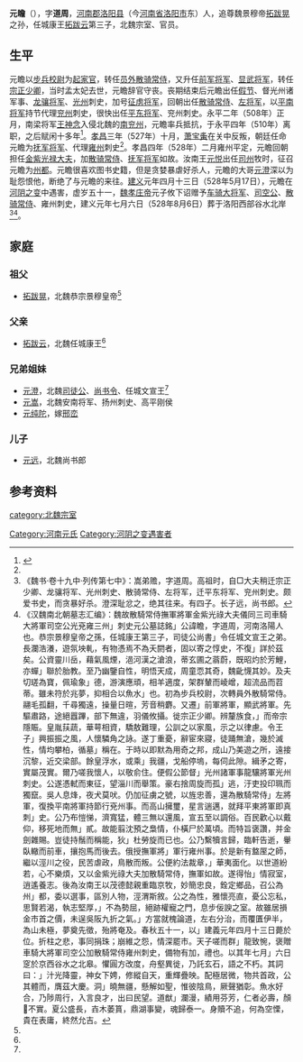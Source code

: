 '''元瞻'''（{{bd|478年||528年|5月17日|catIdx=y}}），字'''道周'''，[[河南郡|河南郡]][[洛阳县|洛阳县]]（今[[河南省|河南省]][[洛阳市|洛阳市]]东）人，追尊魏景穆帝[[拓跋晃|拓跋晃]]之孙，任城康王[[拓跋云|拓跋云]]第三子，北魏宗室、官员。

==生平==
元瞻以[[步兵校尉|步兵校尉]]为[[起家官|起家官]]，转任[[员外散骑常侍|员外散骑常侍]]，又升任[[前军将军|前军将军]]、[[显武将军|显武将军]]，转任[[宗正少卿|宗正少卿]]，当时孟太妃去世，元瞻辞官守丧。丧期结束后元瞻出任[[假节|假节]]、督光州诸军事、[[龙骧将军|龙骧将军]]、[[光州_(山东)|光州]]刺史，加号[[征虏将军|征虏将军]]，回朝出任[[散骑常侍|散骑常侍]]、[[左将军|左将军]]，以[[平南将军|平南将军]]持节代理[[兖州_(古代)|兖州]]刺史，很快出任[[平东将军|平东将军]]、兖州刺史。永平二年（508年）正月，南梁将军[[王神念|王神念]]入侵北魏的[[南兖州|南兖州]]，元瞻率兵抵抗，于永平四年（510年）离职，之后赋闲十多年<ref name=autogenerated1>{{Citation| author=段锐超| year=2021年| title=《北魏《元瞻墓志》考释与《二十五史补编》补正》| periodical=《宁夏大学学报(人文社会科学版)》| volume=| issue=第05期| pages=84-93| url=https://www.cnki.com.cn/Article/CJFDTOTAL-NXDX202105017.htm| doi=| oclc=| accessdate=2021-10-25| archive-date=2021-10-25| archive-url=https://web.archive.org/web/20211025201645/https://www.cnki.com.cn/Article/CJFDTOTAL-NXDX202105017.htm}}</ref>。[[孝昌_(年号)|孝昌]]三年（527年）十月，[[萧宝夤|萧宝夤]]在关中反叛，朝廷任命元瞻为[[抚军将军|抚军将军]]、代理[[雍州_(后赵)|雍州]]刺史<ref name=autogenerated1 />。孝昌四年（528年）二月雍州平定，元瞻回朝担任[[金紫光禄大夫|金紫光禄大夫]]，加[[散骑常侍|散骑常侍]]、[[抚军将军|抚军将军]]如故。汝南王[[元悦|元悦]]出任[[司州|司州]]牧时，征召元瞻为[[州都|州都]]。元瞻很喜欢图书史籍，但是贪婪暴虐好杀人，元瞻的大哥[[元澄|元澄]]深以为耻怨恨他，断绝了与元瞻的来往。[[建義_(北魏)|建义]]元年四月十三日（528年5月17日），元瞻在[[河阴之变|河阴之变]]中遇害，虚岁五十一，[[魏孝庄帝|魏孝庄帝]]元子攸下诏赠予[[车骑大将军|车骑大将军]]、[[司空公|司空公]]、[[散骑常侍|散骑常侍]]、雍州刺史，建义元年七月六日（528年8月6日）葬于洛阳西部谷水北岸<ref>《魏书·卷十九中·列传第七中》：嵩弟赡，字道周。高祖时，自□大夫稍迁宗正少卿、龙骧将军、光州刺史、散骑常侍、左将军，迁平东将军、兖州刺史。颇爱书史，而贪暴好杀。澄深耻忿之，绝其往来。有四子。长子远，尚书郎。</ref><ref name=autogenerated2>《汉魏南北朝墓志汇编》：魏故散騎常侍撫軍將軍金紫光祿大夫儀同三司車騎大將軍司空公光兗雍三州」刺史元公墓誌銘」公諱瞻，字道周，河南洛陽人也。恭宗景穆皇帝之孫，任城康王第三子，司徒公尚書」令任城文宣王之弟。長瀾浩瀁，遊氛坱軋，有物憑焉不為夭閼者，固以寄之惇史，不復」詳於茲矣。公資靈川岳，藉氣風煙，浥河漢之滄浪，蒂玄圃之蓊蔚，既昭灼於芳鯉，亦蟬」聯於胎教。至乃幽鑒自性，明悟天成，周童恧其奇，魏齔懱其妙。及夫切瑳為寶，佩瑜象」德，游演應頑，相羊適度，架群輦而崚嶒，超流品而苕蒂。雖未符於兆夢，抑相合以魚水」也。初為步兵校尉，次轉員外散騎常侍。翮毛孤翻，千尋獨遠，操量日暄，芳音稍麝。又遷」前軍將軍，顯武將軍。先驅肅路，途絕囂蹕，部下無違，羽儀攸攝。徙宗正少卿。辨釐族食，」而帝宗隱賑。皇胤荴蔬，華萼相資，驕敖難理，公訓之以家風，示之以律慮。令王子」興振振之風，人懷驎角之詠。遂丁重憂，辭宦來寢，徒踊無滄，幾於滅性，情均攀柏，循墓」稱在。于時以即默為用奇之邦，成山乃美遊之所，遠接沉黎，近交梁部。餘皇浮水，或乘」我疆，戈船停塢，每伺此隙。緝矛之寄，實屬茂實。爾乃嗟我懷人，以敬俞住。便假公節督」光州諸軍事龍驤將軍光州刺史。公遂憑軾而東征，望淄川而舉策。豪右捨周旋而孤」逃，汙吏投印珮而獨竄。吳人息烽，夜犬莫吠。仍加征虜之號，以旌忠善，還為散騎常侍」左將軍，復換平南將軍持節行兗州事。而高山擁璽，星言遄邁，就拜平東將軍即真刺」史。公乃布愷悌，濟寬猛，體三無以還風，宣五至以調俗。百民歡心以戴仰，移死地而無」貳。故能翦沈預之梟情，仆橫尸於萬頃。而特旨褒讚，并金劍雜賜。豈徒持鬚而稱能，狄」杜勞旋而已也。公乃繫犢言歸，臨軒告逝，轝臥轍而前車，攘抱馬而後去。俄授撫軍將」軍行雍州事。於是新有盩厔之師，繼以涇川之役，民苦虐政，鳥散而叛。公便約法裁章，」華夷面化。以世道紛若，心不樂煩，又以金紫光祿大夫加散騎常侍，撫軍如故。遂得怡」情寂室，逍遙養志。後為汝南王以茂德懿親重臨京牧，妙簡忠良，銓定鄉品，召公為州」都，委以選事，區別人物，涇渭斯敘。公之為性，雅懷亮直，憂公忘私，思賢若渴，執志堅厚，」不為勢屈，絕跡權寵之門，息步佞諛之室。故雖居損金市首之價，未逞吳阪九折之氣。」方當就槐論道，左右分治，而覆匱伊半，為山未極，夢奠先徵，殆將奄及。春秋五十一，以」建義元年四月十三日薨於位。折柱之悲，事同捐珠；崩維之怨，情深罷市。天子嗟而群」龍致惋，褒贈車騎大將軍司空公加散騎常侍雍州刺史，備物有加，禮也。以其年七月」六日窆於京西谷水之北皋。懼圓方改度，舟壑異徙，乃託玄石，語之不朽。其詞曰：」汁光降靈，神女下娉，修縱自天，重輝疊映。配極居微，物共首政，公其體而，膺茲大慶。洞」曉無疆，懸解如聖，惟彼陰鳥，厥聲猶彰。魚水好合，乃陟周行，入言良才，出曰民望。道猷」瀾漫，績用芬芳，仁者必壽，顏𬱤不實。夏公盛長，壵木萎篔，鼎湖事變，魂歸泰一。身贖不追，何為空慄，貴在表庸，終然允吉。</ref>。

==家庭==
===祖父===
*[[拓跋晃|拓跋晃]]，北魏恭宗景穆皇帝<ref name=autogenerated2 />

===父亲===
*[[拓跋云|拓跋云]]，北魏任城康王<ref name=autogenerated2 />

===兄弟姐妹===
*[[元澄|元澄]]，北魏[[司徒公|司徒公]]、[[尚书令|尚书令]]、任城文宣王<ref name=autogenerated2 />
*[[元嵩|元嵩]]，北魏安南将军、扬州刺史、高平刚侯
*[[元纯陀|元纯陀]]，嫁[[邢峦|邢峦]]

===儿子===
*[[元远|元远]]，北魏尚书郎

== 参考资料 ==
{{reflist}}

[[category:北魏宗室|category:北魏宗室]]
[[Category:河南元氏|Category:河南元氏]]
[[Category:河阴之变遇害者|Category:河阴之变遇害者]]